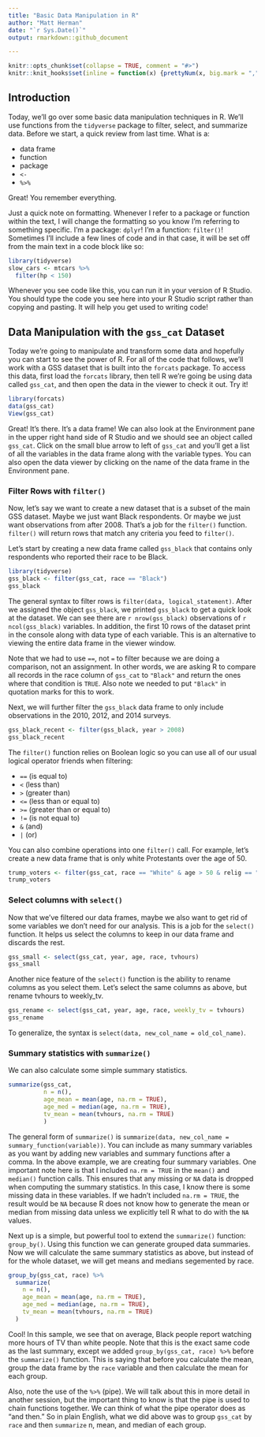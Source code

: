 ```yaml
---
title: "Basic Data Manipulation in R"
author: "Matt Herman"
date: "`r Sys.Date()`"
output: rmarkdown::github_document

---
```


```r
knitr::opts_chunk$set(collapse = TRUE, comment = "#>")
knitr::knit_hooks$set(inline = function(x) {prettyNum(x, big.mark = ",")})
```
## Introduction

Today, we'll go over some basic data manipulation techniques in R. We'll use functions from the `tidyverse` package to filter, select, and summarize data. Before we start, a quick review from last time. What is a:

* data frame
* function
* package
* `<-`
* `%>%`

Great! You remember everything.

Just a quick note on formatting. Whenever I refer to a package or function within the text, I will change the formatting so you know I'm referring to something specific. I'm a package: `dplyr`! I'm a function: `filter()`! Sometimes I'll include a few lines of code and in that case, it will be set off from the main text in a code block like so:

```r
library(tidyverse)
slow_cars <- mtcars %>%
  filter(hp < 150)
```

Whenever you see code like this, you can run it in your version of R Studio. You should type the code you see here into your R Studio script rather than copying and pasting. It will help you get used to writing code!

## Data Manipulation with the `gss_cat` Dataset

Today we're going to manipulate and transform some data and hopefully you can start to see the power of R. For all of the code that follows, we'll work with a GSS dataset that is built into the `forcats` package. To access this data, first load the `forcats` library, then tell R we're going be using data called `gss_cat`, and then open the data in the viewer to check it out. Try it!

```r
library(forcats)
data(gss_cat)
View(gss_cat)
```

Great! It's there. It's a data frame! We can also look at the Environment pane in the upper right hand side of R Studio and we should see an object called `gss_cat`. Click on the small blue arrow to left of `gss_cat` and you'll get a list of all the variables in the data frame along with the variable types. You can also open the data viewer by clicking on the name of the data frame in the Environment pane.

### Filter Rows with `filter()`

Now, let's say we want to create a new dataset that is a subset of the main GSS dataset. Maybe we just want Black respondents. Or maybe we just want observations from after 2008. That's a job for the `filter()` function. `filter()` will return rows that match any criteria you feed to `filter()`.

Let's start by creating a new data frame called `gss_black` that contains only respondents who reported their race to be Black.

```r
library(tidyverse)
gss_black <- filter(gss_cat, race == "Black")
gss_black
```

The general syntax to filter rows is `filter(data, logical_statement)`. After we assigned the object `gss_black`, we printed `gss_black` to get a quick look at the dataset. We can see there are `r nrow(gss_black)` observations of `r ncol(gss_black)` variables. In addition, the first 10 rows of the dataset print in the console along with data type of each variable.  This is an alternative to viewing the entire data frame in the viewer window.

Note that we had to use `==`, not `=` to filter because we are doing a comparison, not an assignment. In other words, we are asking R to compare all records in the race column of `gss_cat` to `"Black"` and return the ones where that condition is `TRUE`. Also note we needed to put `"Black"` in quotation marks for this to work. 

Next, we will further filter the `gss_black` data frame to only include observations in the 2010, 2012, and 2014 surveys.

```r
gss_black_recent <- filter(gss_black, year > 2008)
gss_black_recent
```

The `filter()` function relies on Boolean logic so you can use all of our usual logical operator friends when filtering:

* `==` (is equal to)
* `<` (less than)
* `>` (greater than)
* `<=` (less than or equal to)
* `>=` (greater than or equal to)
* `!=` (is not equal to)
* `&` (and)
* `|` (or)

You can also combine operations into one `filter()` call. For example, let's create a new data frame that is only white Protestants over the age of 50.

```r
trump_voters <- filter(gss_cat, race == "White" & age > 50 & relig == "Protestant")
trump_voters
```

### Select columns with `select()`
Now that we've filtered our data frames, maybe we also want to get rid of some variables we don't need for our analysis. This is a job for the `select()` function. It helps us select the columns to keep in our data frame and discards the rest.

```r
gss_small <- select(gss_cat, year, age, race, tvhours)
gss_small
```
Another nice feature of the `select()` function is the ability to rename columns as you select them. Let's select the same columns as above, but rename tvhours to weekly_tv.

```r
gss_rename <- select(gss_cat, year, age, race, weekly_tv = tvhours)
gss_rename
```

To generalize, the syntax is `select(data, new_col_name = old_col_name)`.

### Summary statistics with `summarize()`

We can also calculate some simple summary statistics.

```r
summarize(gss_cat,
          n = n(),
          age_mean = mean(age, na.rm = TRUE),
          age_med = median(age, na.rm = TRUE),
          tv_mean = mean(tvhours, na.rm = TRUE)
          )
```

The general form of `summarize()` is `summarize(data, new_col_name = summary_function(variable))`. You can include as many summary variables as you want by adding new variables and summary functions after a comma. In the above example, we are creating four summary variables. One important note here is that I included `na.rm = TRUE` in the `mean()` and `median()` function calls. This ensures that any missing or `NA` data is dropped when computing the summary statistics. In this case, I know there is some missing data in these variables. If we hadn't included `na.rm = TRUE`, the result would be `NA` because R does not know how to generate the mean or median from missing data unless we explicitly tell R what to do with the `NA` values.

Next up is a simple, but powerful tool to extend the `summarize()` function: `group_by()`. Using this function we can generate grouped data summaries. Now we will calculate the same summary statistics as above, but instead of for the whole dataset, we will get means and medians segemented by race.

```r
group_by(gss_cat, race) %>%
  summarize(
    n = n(),
    age_mean = mean(age, na.rm = TRUE),
    age_med = median(age, na.rm = TRUE),
    tv_mean = mean(tvhours, na.rm = TRUE)
  )
```

Cool! In this sample, we see that on average, Black people report watching more hours of TV than white people. Note that this is the exact same code as the last summary, except we added `group_by(gss_cat, race) %>%` before the `summarize()` function. This is saying that before you calculate the mean, group the data frame by the `race` variable and then calculate the mean for each group.

Also, note the use of the `%>%` (pipe). We will talk about this in more detail in another session, but the important thing to know is that the pipe is used to chain functions together. We can think of what the pipe operator does as "and then." So in plain English, what we did above was to group `gss_cat` by `race` and then `summarize` n, mean, and median of each group.